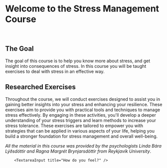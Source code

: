 
# Welcome to the Stress Management Course  
&nbsp;
## The Goal

The goal of this course is to help you know more about stress, and get insight into consequences of stress. In this course you will be taught exercises to deal with stress in an effective way.


## Researched Exercises

Throughout the course, we will conduct exercises designed to assist you in gaining better insights into your stress and enhancing your resilience. These exercises aim to provide you with practical tools and techniques to manage stress effectively. By engaging in these activities, you'll develop a deeper understanding of your stress triggers and learn methods to increase your stress tolerance. These exercises are tailored to empower you with strategies that can be applied in various aspects of your life, helping you build a stronger foundation for stress management and overall well-being.


*All the material in this course was provided by the psychologists Linda Bára Lýðsdóttir
and Ragna Margrét Brynjarsdóttir from Reykjavík University*.

        <TextareaInput title="How do you feel?" />